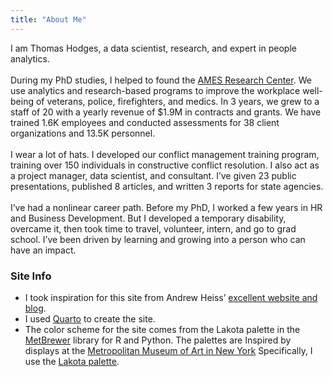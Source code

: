 ```yaml
---
title: "About Me"
---
```


I am Thomas Hodges, a data scientist, research, and expert in people analytics.\
\
During my PhD studies, I helped to found the [AMES Research Center](https://www.kennesaw.edu/research/centers-facilities/ames-center/index.php). We use analytics and research-based programs to improve the workplace well-being of veterans, police, firefighters, and medics. In 3 years, we grew to a staff of 20 with a yearly revenue of \$1.9M in contracts and grants. We have trained 1.6K employees and conducted assessments for 38 client organizations and 13.5K personnel.\
\
I wear a lot of hats. I developed our conflict management training program, training over 150 individuals in constructive conflict resolution. I also act as a project manager, data scientist, and consultant. I’ve given 23 public presentations, published 8 articles, and written 3 reports for state agencies.\
\
I’ve had a nonlinear career path. Before my PhD, I worked a few years in HR and Business Development. But I developed a temporary disability, overcame it, then took time to travel, volunteer, intern, and go to grad school. I’ve been driven by learning and growing into a person who can have an impact.\

### Site Info

-   I took inspiration for this site from Andrew Heiss' [excellent website and blog](https://www.andrewheiss.com).
-   I used [Quarto](https://quarto.org/docs/websites/) to create the site.
-   The color scheme for the site comes from the Lakota palette in the [MetBrewer](https://github.com/BlakeRMills/MetBrewer) library for R and Python. The palettes are Inspired by displays at the [Metropolitan Museum of Art in New York](https://www.metmuseum.org) Specifically, I use the [Lakota palette](https://www.metmuseum.org/art/collection/search/751512).
